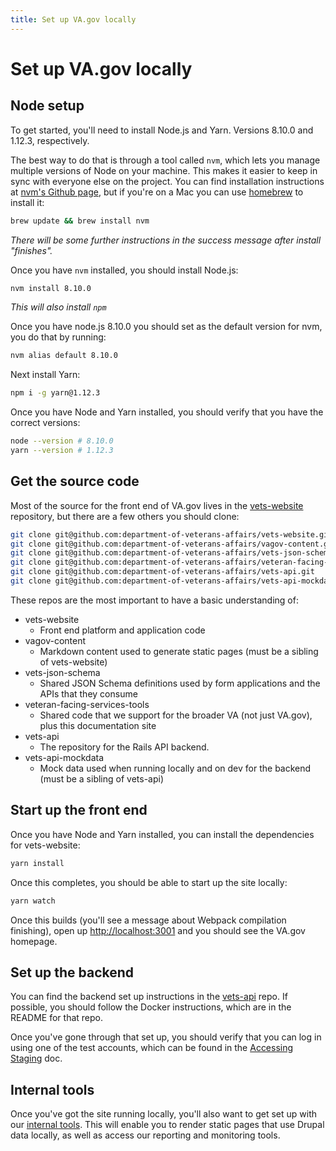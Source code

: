 ```yaml
---
title: Set up VA.gov locally
---
```


# Set up VA.gov locally

## Node setup

To get started, you'll need to install Node.js and Yarn. Versions 8.10.0 and 1.12.3, respectively.

The best way to do that is through a tool called `nvm`, which lets you manage multiple versions of Node on your machine.  This makes it easier to keep in sync with everyone else on the project. You can find installation instructions at [nvm's Github page](https://github.com/creationix/nvm#installation-and-update), but if you're on a Mac you can use [homebrew](http://brew.sh/) to install it:

```bash
brew update && brew install nvm
```
_There will be some further instructions in the success message after install "finishes"._

Once you have `nvm` installed, you should install Node.js:

```bash
nvm install 8.10.0
```
_This will also install `npm`_


Once you have node.js 8.10.0 you should set as the default version for nvm, you do that by running:

```bash
nvm alias default 8.10.0
```

Next install Yarn:
```bash
npm i -g yarn@1.12.3
```

Once you have Node and Yarn installed, you should verify that you have the correct versions:

```bash
node --version # 8.10.0
yarn --version # 1.12.3
```

## Get the source code

Most of the source for the front end of VA.gov lives in the [vets-website](https://github.com/department-of-veterans-affairs/vets-website) repository, but there are a few others you should clone:

```bash
git clone git@github.com:department-of-veterans-affairs/vets-website.git
git clone git@github.com:department-of-veterans-affairs/vagov-content.git
git clone git@github.com:department-of-veterans-affairs/vets-json-schema.git
git clone git@github.com:department-of-veterans-affairs/veteran-facing-services-tools.git
git clone git@github.com:department-of-veterans-affairs/vets-api.git
git clone git@github.com:department-of-veterans-affairs/vets-api-mockdata.git
```

These repos are the most important to have a basic understanding of:

- vets-website
  - Front end platform and application code
- vagov-content
  - Markdown content used to generate static pages (must be a sibling of vets-website)
- vets-json-schema
  - Shared JSON Schema definitions used by form applications and the APIs that they consume
- veteran-facing-services-tools
  - Shared code that we support for the broader VA (not just VA.gov), plus this documentation site
- vets-api
  - The repository for the Rails API backend.
- vets-api-mockdata
  - Mock data used when running locally and on dev for the backend (must be a sibling of vets-api)

## Start up the front end

Once you have Node and Yarn installed, you can install the dependencies for vets-website:

```bash
yarn install
```

Once this completes, you should be able to start up the site locally:

```bash
yarn watch
```

Once this builds (you'll see a message about Webpack compilation finishing), open up [http://localhost:3001](http://localhost:3001) and you should see the VA.gov homepage.

## Set up the backend

You can find the backend set up instructions in the [vets-api](https://github.com/department-of-veterans-affairs/vets-api) repo. If possible, you should follow the Docker instructions, which are in the README for that repo.

Once you've gone through that set up, you should verify that you can log in using one of the test accounts, which can be found in the [Accessing Staging](https://github.com/department-of-veterans-affairs/vets.gov-team/blob/master/Work%20Practices/Accessing-Staging.md) doc.

## Internal tools

Once you've got the site running locally, you'll also want to get set up with our [internal tools](internal-tools). This will enable you to render static pages that use Drupal data locally, as well as access our reporting and monitoring tools. 
